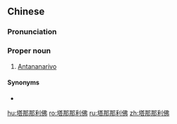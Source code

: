 ==Chinese==
{{zh-forms|gloss=-}}

===Pronunciation===
{{zh-pron
|m=Tǎnànàlìfó
|cat=pn
}}

===Proper noun===
{{zh-proper noun}}

# [[Antananarivo]] {{gloss|capital of Madagascar}}

====Synonyms====
* {{zh-l|安塔那那利佛}}

{{zh-cat|Capital cities}}

[[hu:塔那那利佛]]
[[ro:塔那那利佛]]
[[ru:塔那那利佛]]
[[zh:塔那那利佛]]